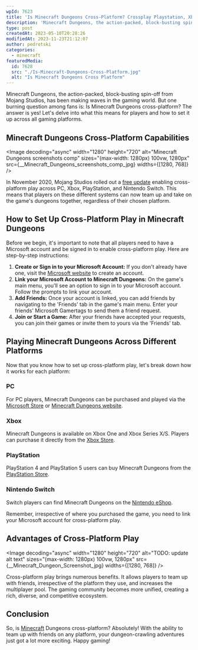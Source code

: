 ```yaml
---
wpId: 7623
title: 'Is Minecraft Dungeons Cross-Platform? Crossplay Playstation, Xbox and PC!'
description: 'Minecraft Dungeons, the action-packed, block-busting spin-off from Mojang Studios, has ...'
type: post
createdAt: 2023-05-10T20:28:26
modifiedAt: 2023-11-23T21:12:07
author: pedrotski
categories:
  - minecraft
featuredMedia:
  id: 7628
  src: "./Is-Minecraft-Dungeons-Cross-Platform.jpg"
  alt: "Is Minecraft Dungeons Cross Platform"
---
```





Minecraft Dungeons, the action-packed, block-busting spin-off from Mojang Studios, has been making waves in the gaming world. But one burning question among fans is: Is Minecraft Dungeons cross-platform? The answer is yes! Let's delve into what this means for players and how to set it up across all gaming platforms.

## Minecraft Dungeons Cross-Platform Capabilities

<Image decoding="async" width="1280" height="720" alt="Minecraft Dungeons screenshots comp" sizes="(max-width: 1280px) 100vw, 1280px" src={__Minecraft_Dungeons_screenshots_comp_jpg} widths={[1280, 768]} />

In November 2020, Mojang Studios rolled out a [free update](https://help.minecraft.net/hc/en-us/articles/360043512112-Minecraft-Dungeons-Multiplayer-and-Cross-Platform-Play) enabling cross-platform play across PC, Xbox, PlayStation, and Nintendo Switch. This means that players on these different systems can now team up and take on the game's dungeons together, regardless of their chosen platform.

## How to Set Up Cross-Platform Play in Minecraft Dungeons

Before we begin, it's important to note that all players need to have a Microsoft account and be signed in to enable cross-platform play. Here are step-by-step instructions:

1.  **Create or Sign in to your Microsoft Account:** If you don't already have one, visit the [Microsoft website](https://account.microsoft.com/account?lang=en-us) to create an account.
2.  **Link your Microsoft Account to Minecraft Dungeons:** On the game's main menu, you'll see an option to sign in to your Microsoft account. Follow the prompts to link your account.
3.  **Add Friends:** Once your account is linked, you can add friends by navigating to the 'Friends' tab in the game's main menu. Enter your friends' Microsoft Gamertags to send them a friend request.
4.  **Join or Start a Game:** After your friends have accepted your requests, you can join their games or invite them to yours via the 'Friends' tab.

## Playing Minecraft Dungeons Across Different Platforms

Now that you know how to set up cross-platform play, let's break down how it works for each platform:

### PC

For PC players, Minecraft Dungeons can be purchased and played via the [Microsoft Store](https://www.microsoft.com/en-gm/p/minecraft-dungeons-for-windows-launcher/9nb6bvl3mtg4?activetab=pivot:overviewtab) or [Minecraft Dungeons website](https://www.minecraft.net/en-us/about-dungeons).

### Xbox

Minecraft Dungeons is available on Xbox One and Xbox Series X/S. Players can purchase it directly from the [Xbox Store](https://www.xbox.com/en-US/games/minecraft-dungeons).

### PlayStation

PlayStation 4 and PlayStation 5 users can buy Minecraft Dungeons from the [PlayStation Store](https://store.playstation.com/en-us/product/UP4433-CUSA18779_00-DUNGEONSPS400000).

### Nintendo Switch

Switch players can find Minecraft Dungeons on the [Nintendo eShop](https://www.nintendo.com/us/store/products/minecraft-dungeons-switch/).

Remember, irrespective of where you purchased the game, you need to link your Microsoft account for cross-platform play.

## Advantages of Cross-Platform Play

<Image decoding="async" width="1280" height="720" alt="TODO: update alt text" sizes="(max-width: 1280px) 100vw, 1280px" src={__Minecraft_Dungeon_Screenshot_jpg} widths={[1280, 768]} />

Cross-platform play brings numerous benefits. It allows players to team up with friends, irrespective of the platform they use, and increases the multiplayer pool. The gaming community becomes more unified, creating a rich, diverse, and competitive ecosystem.

## Conclusion

So, is [Minecraft](https://www.ghostcap.com/gaming/minecraft/) Dungeons cross-platform? Absolutely! With the ability to team up with friends on any platform, your dungeon-crawling adventures just got a lot more exciting. Happy gaming!